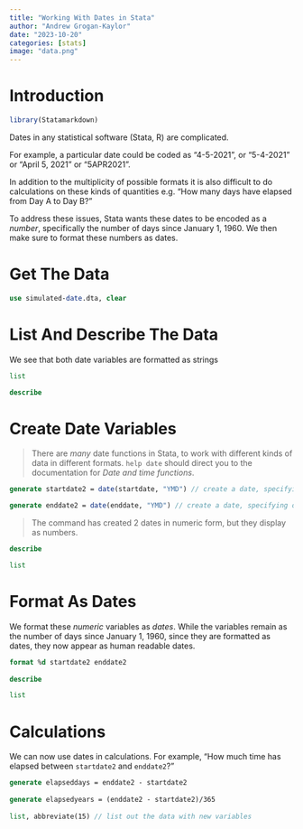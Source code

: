 ```yaml
---
title: "Working With Dates in Stata"
author: "Andrew Grogan-Kaylor"
date: "2023-10-20"
categories: [stats]
image: "data.png"
---
```


# Introduction

```r

library(Statamarkdown)

```

Dates in any statistical software (Stata, R) are complicated. 

For example, a particular date could be coded as "4-5-2021", or "5-4-2021" or "April 5, 2021" or "5APR2021". 

In addition to the multiplicity of possible formats it is also difficult to do calculations on these kinds of quantities e.g. "How many days have elapsed from Day A to Day B?" 

To address these issues, Stata wants these dates to be encoded as a *number*, specifically the number of days since January 1, 1960. We then make sure to format these numbers as dates.

# Get The Data

```stata

use simulated-date.dta, clear

```

# List And Describe The Data

We see that both date variables are formatted as strings

```stata

list

describe

```

# Create Date Variables

> There are *many* date functions in Stata, to work with different kinds of data in different formats. `help date` should direct you to the documentation for *Date and time functions*.

```stata

generate startdate2 = date(startdate, "YMD") // create a date, specifying order of elements

generate enddate2 = date(enddate, "YMD") // create a date, specifying order of elements

```

> The command has created 2 dates in numeric form, but they display as numbers.

```stata

describe

list

```

# Format As Dates

We format these *numeric* variables as *dates*. While the variables remain as the number of days since January 1, 1960, since they are formatted as dates, they now appear as human readable dates.

```stata

format %d startdate2 enddate2
	
describe

list

```

# Calculations

We can now use dates in calculations. For example, "How much time has elapsed between `startdate2` and `enddate2`?"	

```stata

generate elapseddays = enddate2 - startdate2
	
generate elapsedyears = (enddate2 - startdate2)/365
	
list, abbreviate(15) // list out the data with new variables

```




	
	




	
